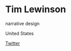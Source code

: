 # Tim Lewinson

<Skills>

narrative design

</Skills>

<Location>

United States

</Location>

<Personal>

[Twitter](https://twitter.com/VancouverTim)

</Personal>


